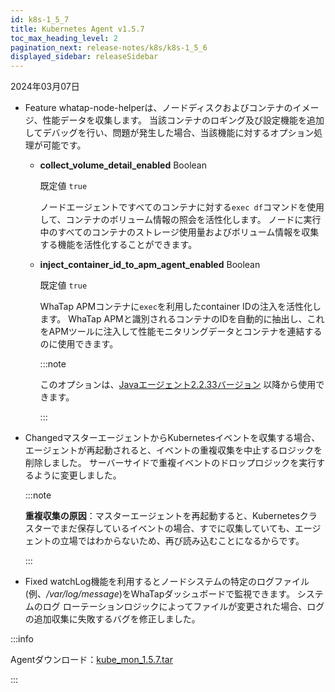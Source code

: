 ```yaml
---
id: k8s-1_5_7
title: Kubernetes Agent v1.5.7
toc_max_heading_level: 2
pagination_next: release-notes/k8s/k8s-1_5_6
displayed_sidebar: releaseSidebar
---
```


2024年03月07日

- <Status>Feature</Status> whatap-node-helperは、ノードディスクおよびコンテナのイメージ、性能データを収集します。 当該コンテナのロギング及び設定機能を追加してデバッグを行い、問題が発生した場合、当該機能に対するオプション処理が可能です。

  - **collect_volume_detail_enabled** <span class='type'>Boolean</span>

    既定値 `true`

    ノードエージェントですべてのコンテナに対する`exec df`コマンドを使用して、コンテナのボリューム情報の照会を活性化します。 ノードに実行中のすべてのコンテナのストレージ使用量およびボリューム情報を収集する機能を活性化することができます。

  - **inject_container_id_to_apm_agent_enabled** <span class='type'>Boolean</span>

    既定値 `true`

    WhaTap APMコンテナに`exec`を利用したcontainer IDの注入を活性化します。 WhaTap APMと識別されるコンテナのIDを自動的に抽出し、これをAPMツールに注入して性能モニタリングデータとコンテナを連結するのに使用できます。 

    :::note

    このオプションは、[Javaエージェント2.2.33バージョン](../java/java-2_2_33) 以降から使用できます。

    :::

- <Status>Changed</Status>マスターエージェントからKubernetesイベントを収集する場合、エージェントが再起動されると、イベントの重複収集を中止するロジックを削除しました。 サーバーサイドで重複イベントのドロップロジックを実行するように変更しました。

  :::note

  **重複収集の原因**：マスターエージェントを再起動すると、Kubernetesクラスターでまだ保存しているイベントの場合、すでに収集していても、エージェントの立場ではわからないため、再び読み込むことになるからです。

  :::

- <Status>Fixed</Status> watchLog機能を利用するとノードシステムの特定のログファイル(例、<em>/var/log/message</em>)をWhaTapダッシュボードで監視できます。 システムのログ ローテーションロジックによってファイルが変更された場合、ログの追加収集に失敗するバグを修正しました。

:::info

Agentダウンロード：[kube_mon_1.5.7.tar](https://repo.whatap.io/docker/kube_mon_1.5.7.tar)

:::

